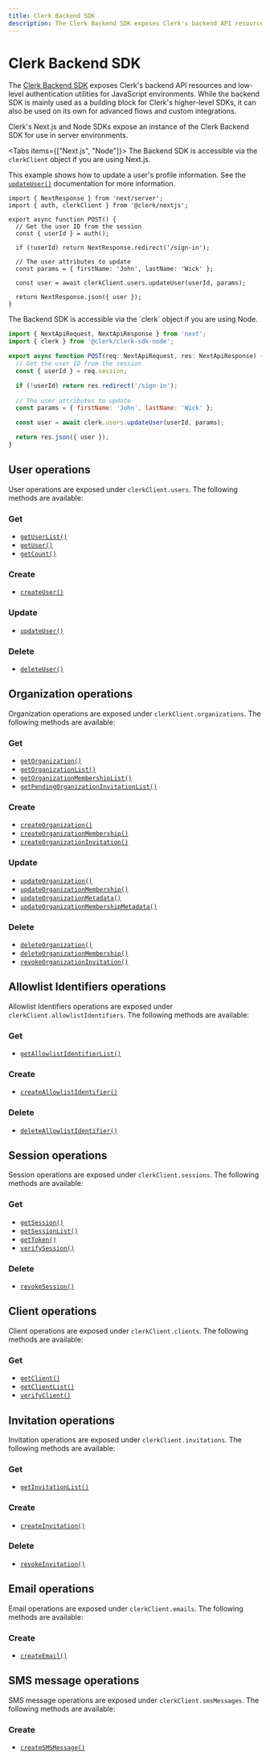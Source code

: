 ```yaml
---
title: Clerk Backend SDK
description: The Clerk Backend SDK exposes Clerk's backend API resources and low-level authentication utilities for JavaScript environments.
---
```


# Clerk Backend SDK

The [Clerk Backend SDK](https://github.com/clerkinc/javascript/tree/main/packages/backend) exposes Clerk's backend API resources and low-level authentication utilities for JavaScript environments. While the backend SDK is mainly used as a building block for Clerk's higher-level SDKs, it can also be used on its own for advanced flows and custom integrations.

Clerk's Next.js and Node SDKs expose an instance of the Clerk Backend SDK for use in server environments.

<Tabs items={["Next.js", "Node"]}>
<Tab>
The Backend SDK is accessible via the `clerkClient` object if you are using Next.js.

This example shows how to update a user's profile information. See the [`updateUser()`](/docs/references/backend/user/update-user) documentation for more information.

```tsx filename="app/page.[jsx/tsx]"
import { NextResponse } from 'next/server';
import { auth, clerkClient } from '@clerk/nextjs';

export async function POST() {
  // Get the user ID from the session
  const { userId } = auth();

  if (!userId) return NextResponse.redirect('/sign-in');
  
  // The user attributes to update
  const params = { firstName: 'John', lastName: 'Wick' };

  const user = await clerkClient.users.updateUser(userId, params);

  return NextResponse.json({ user });
}
```
</Tab>

<Tab>
The Backend SDK is accessible via the `clerk` object if you are using Node.

```js
import { NextApiRequest, NextApiResponse } from 'next';
import { clerk } from '@clerk/clerk-sdk-node';

export async function POST(req: NextApiRequest, res: NextApiResponse) {
  // Get the user ID from the session
  const { userId } = req.session;

  if (!userId) return res.redirect('/sign-in');
  
  // The user attributes to update
  const params = { firstName: 'John', lastName: 'Wick' };

  const user = await clerk.users.updateUser(userId, params);

  return res.json({ user });
}
```
<Tab>
</Tabs>

## User operations

User operations are exposed under `clerkClient.users`. The following methods are available:

### Get

- [`getUserList()`](/docs/references/backend/user/get-user-list)
- [`getUser()`](/docs/references/backend/user/get-user)
- [`getCount()`](/docs/references/backend/user/get-count)

### Create

- [`createUser()`](/docs/references/backend/user/create-user)

### Update

- [`updateUser()`](/docs/references/backend/user/update-user)

### Delete

- [`deleteUser()`](/docs/references/backend/user/delete-user)

## Organization operations

Organization operations are exposed under `clerkClient.organizations`. The following methods are available:

### Get

- [`getOrganization()`](/docs/references/backend/organization/get-organization)
- [`getOrganizationList()`](/docs/references/backend/organization/get-organization-list)
- [`getOrganizationMembershipList()`](/docs/references/backend/organization/get-organization-membership-list)
- [`getPendingOrganizationInvitationList()`](/docs/references/backend/organization/get-pending-organization-invitation-list)

### Create

- [`createOrganization()`](/docs/references/backend/organization/create-organization)
- [`createOrganizationMembership()`](/docs/references/backend/organization/create-organization-membership)
- [`createOrganizationInvitation()`](/docs/references/backend/organization/create-organization-invitation)

### Update

- [`updateOrganization()`](/docs/references/backend/organization/update-organization)
- [`updateOrganizationMembership()`](/docs/references/backend/organization/update-organization-membership)
- [`updateOrganizationMetadata()`](/docs/references/backend/organization/update-organization-metadata)
- [`updateOrganizationMembershipMetadata()`](/docs/references/backend/organization/update-organization-membership-metadata)

### Delete

- [`deleteOrganization()`](/docs/references/backend/organization/delete-organization)
- [`deleteOrganizationMembership()`](/docs/references/backend/organization/delete-organization-membership)
- [`revokeOrganizationInvitation()`](/docs/references/backend/organization/revoke-organization-invitation)

## Allowlist Identifiers operations

Allowlist Identifiers operations are exposed under `clerkClient.allowlistIdentifiers`. The following methods are available:

### Get

- [`getAllowlistIdentifierList()`](/docs/references/backend/allowlist/get-allowlist-identifier-list)

### Create

- [`createAllowlistIdentifier()`](/docs/references/backend/allowlist/create-allowlist-identifier)

### Delete

- [`deleteAllowlistIdentifier()`](/docs/references/backend/allowlist/delete-allowlist-identifier)

## Session operations

Session operations are exposed under `clerkClient.sessions`. The following methods are available:

### Get

- [`getSession()`](/docs/references/backend/sessions/get-session)
- [`getSessionList()`](/docs/references/backend/sessions/get-session-list)
- [`getToken()`](/docs/references/backend/sessions/get-token)
- [`verifySession()`](/docs/references/backend/sessions/verify-session)

### Delete

- [`revokeSession()`](/docs/references/backend/sessions/revoke-session)

## Client operations

Client operations are exposed under `clerkClient.clients`. The following methods are available:

### Get

- [`getClient()`](/docs/references/backend/client/get-client)
- [`getClientList()`](/docs/references/backend/client/get-client-list)
- [`verifyClient()`](/docs/references/backend/client/verify-client)


## Invitation operations

Invitation operations are exposed under `clerkClient.invitations`. The following methods are available:

### Get

- [`getInvitationList()`](/docs/references/backend/invitations/get-invitation-list)

### Create

- [`createInvitation()`](/docs/references/backend/invitations/create-invitation)

### Delete

- [`revokeInvitation()`](/docs/references/backend/invitations/revoke-invitation)

## Email operations

Email operations are exposed under `clerkClient.emails`. The following methods are available:

### Create

- [`createEmail()`](/docs/references/backend/emails/create-email)

## SMS message operations

SMS message operations are exposed under `clerkClient.smsMessages`. The following methods are available:

### Create

- [`createSMSMessage()`](/docs/references/backend/sms-message/create-sms-message)
